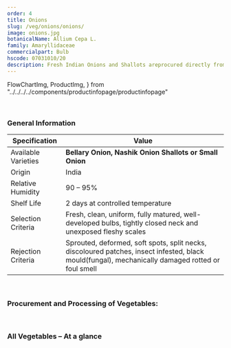 ```yaml
---
order: 4
title: Onions
slug: /veg/onions/onions/
image: onions.jpg
botanicalName: Allium Cepa L.
family: Amaryllidaceae
commercialpart: Bulb
hscode: 07031010/20
description: Fresh Indian Onions and Shallots areprocured directly from our crop clusters in the southern and northern states of India and then distributed in the domestic as well as international markets. The acquired produce is processed, sorted and graded using automated processing machines. The samples of the produce are then inspected to obtain phytosanitary and health certificates.
---
```


  FlowChartImg,
  ProductImg,
} from "../../../../components/productinfopage/productinfopage"

<Head title={props.pageContext.frontmatter.title} />
<Container>
  <Wrapper topmargin bottommargin topmarginmobile>
    <Productinfopage
      title={props.pageContext.frontmatter.title}
      description={props.pageContext.frontmatter.description}
      hscode={props.pageContext.frontmatter.hscode}
      category={props.pageContext.frontmatter.title}
      botanicalname={props.pageContext.frontmatter.botanicalName}
      commercialpart={props.pageContext.frontmatter.commercialpart}
    />

<br />

### General Information

| Specification       | Value                                                                                                                                             |
| ------------------- | ------------------------------------------------------------------------------------------------------------------------------------------------- |
| Available Varieties | **Bellary Onion, Nashik Onion Shallots or Small Onion**                                                                                           |
| Origin              | India                                                                                                                                             |
| Relative Humidity   | 90 – 95%                                                                                                                                          |
| Shelf Life          | 2 days at controlled temperature                                                                                                                  |
| Selection Criteria  | Fresh, clean, uniform, fully matured, well-developed bulbs, tightly closed neck and unexposed fleshy scales                                       |
| Rejection Criteria  | Sprouted, deformed, soft spots, split necks, discoloured patches, insect infested, black mould(fungal), mechanically damaged rotted or foul smell |

<br />

### Procurement and Processing of Vegetables:

<FlowChartImg src={FlowChart} alt="product photo" />

<br />

### All Vegetables – At a glance

<ProductImg src={ProductList} alt="product photo" />
  </Wrapper>
</Container>
